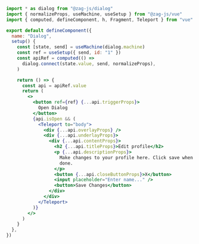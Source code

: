 ```jsx
import * as dialog from "@zag-js/dialog"
import { normalizeProps, useMachine, useSetup } from "@zag-js/vue"
import { computed, defineComponent, h, Fragment, Teleport } from "vue"

export default defineComponent({
  name: "Dialog",
  setup() {
    const [state, send] = useMachine(dialog.machine)
    const ref = useSetup({ send, id: "1" })
    const apiRef = computed(() =>
      dialog.connect(state.value, send, normalizeProps),
    )

    return () => {
      const api = apiRef.value
      return (
        <>
          <button ref={ref} {...api.triggerProps}>
            Open Dialog
          </button>
          {api.isOpen && (
            <Teleport to="body">
              <div {...api.overlayProps} />
              <div {...api.underlayProps}>
                <div {...api.contentProps}>
                  <h2 {...api.titleProps}>Edit profile</h2>
                  <p {...api.descriptionProps}>
                    Make changes to your profile here. Click save when you are
                    done.
                  </p>
                  <button {...api.closeButtonProps}>X</button>
                  <input placeholder="Enter name..." />
                  <button>Save Changes</button>
                </div>
              </div>
            </Teleport>
          )}
        </>
      )
    }
  },
})
```
